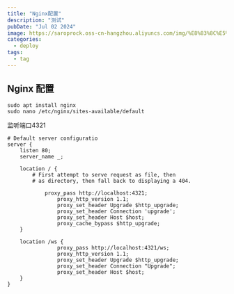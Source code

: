 ```yaml
---
title: "Nginx配置"
description: "测试"
pubDate: "Jul 02 2024"
image: https://saroprock.oss-cn-hangzhou.aliyuncs.com/img/%E8%83%8C%E5%8C%85%E9%97%AE%E9%A2%98.png
categories:
  - deploy
tags:
  - tag
---
```



## Nginx 配置
```
sudo apt install nginx
sudo nano /etc/nginx/sites-available/default
```
监听端口4321
```
# Default server configuratio
server {
	listen 80;
	server_name _; 

	location / {
		# First attempt to serve request as file, then
		# as directory, then fall back to displaying a 404.
		
	        proxy_pass http://localhost:4321;
                proxy_http_version 1.1;
                proxy_set_header Upgrade $http_upgrade;
                proxy_set_header Connection 'upgrade';
                proxy_set_header Host $host;
                proxy_cache_bypass $http_upgrade;
	}

	location /ws {
                proxy_pass http://localhost:4321/ws;
                proxy_http_version 1.1;
                proxy_set_header Upgrade $http_upgrade;
                proxy_set_header Connection "Upgrade";
                proxy_set_header Host $host;
	}
}
```


